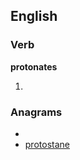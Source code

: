 
==English==

===Verb===
'''protonates'''

# {{third-person singular of|[[protonate]]}}

===Anagrams===
* {{alphagram|aenooprstt}}
* [[protostane#English|protostane]]